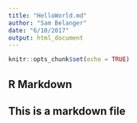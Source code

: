 ```yaml
---
title: "HelloWorld.md"
author: "Sam Belanger"
date: "6/10/2017"
output: html_document
---
```


```r
knitr::opts_chunk$set(echo = TRUE)
```

## R Markdown
## This is a markdown file
